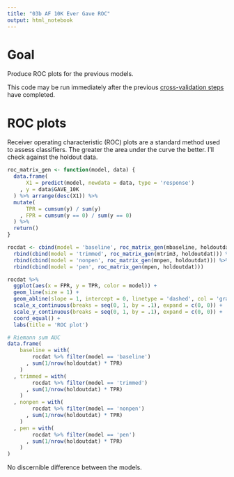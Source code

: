 ```yaml
---
title: "03b AF 10K Ever Gave ROC"
output: html_notebook
---
```


# Goal

Produce ROC plots for the previous models.

This code may be run immediately after the previous [cross-validation steps](https://github.com/phively/ksm-models/blob/master/af-10k-fy17/03%20AF%2010K%20Ever%20Gave%20Classification.Rmd) have completed.

# ROC plots

Receiver operating characteristic (ROC) plots are a standard method used to assess classifiers. The greater the area under the curve the better. I'll check against the holdout data.

```r
roc_matrix_gen <- function(model, data) {
  data.frame(
      X1 = predict(model, newdata = data, type = 'response')
    , y = data$GAVE_10K
  ) %>% arrange(desc(X1)) %>%
  mutate(
      TPR = cumsum(y) / sum(y)
    , FPR = cumsum(y == 0) / sum(y == 0)
  ) %>%
  return()
}
```

```r
rocdat <- cbind(model = 'baseline', roc_matrix_gen(mbaseline, holdoutdat)) %>%
  rbind(cbind(model = 'trimmed', roc_matrix_gen(mtrim3, holdoutdat))) %>%
  rbind(cbind(model = 'nonpen', roc_matrix_gen(mnpen, holdoutdat))) %>%
  rbind(cbind(model = 'pen', roc_matrix_gen(mpen, holdoutdat)))

rocdat %>%
  ggplot(aes(x = FPR, y = TPR, color = model)) +
  geom_line(size = 1) +
  geom_abline(slope = 1, intercept = 0, linetype = 'dashed', col = 'gray') +
  scale_x_continuous(breaks = seq(0, 1, by = .1), expand = c(0, 0)) +
  scale_y_continuous(breaks = seq(0, 1, by = .1), expand = c(0, 0)) +
  coord_equal() +
  labs(title = 'ROC plot')
```

```r
# Riemann sum AUC
data.frame(
    baseline = with(
        rocdat %>% filter(model == 'baseline')
      , sum(1/nrow(holdoutdat) * TPR)
    )
  , trimmed = with(
        rocdat %>% filter(model == 'trimmed')
      , sum(1/nrow(holdoutdat) * TPR)
    )
  , nonpen = with(
        rocdat %>% filter(model == 'nonpen')
      , sum(1/nrow(holdoutdat) * TPR)
    )
  , pen = with(
        rocdat %>% filter(model == 'pen')
      , sum(1/nrow(holdoutdat) * TPR)
    )
)
```

No discernible difference between the models.